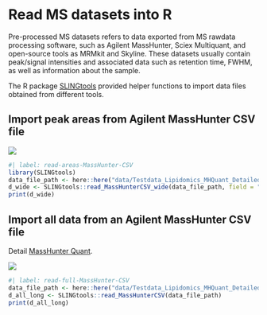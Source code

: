 # Read MS datasets into R

Pre-processed MS datasets refers to data exported from MS rawdata processing software, such as Agilent MassHunter, Sciex Multiquant, and open-source tools as MRMkit and Skyline. These datasets usually contain peak/signal intensities and associated data such as retention time, FWHM, as well as information about the sample.

The R package [SLINGtools](https://github.com/SLINGhub/SLINGtools) provided helper functions to import data files obtained from different tools.

## Import peak areas from Agilent MassHunter CSV file

![](images/paste-B702CE09.png)

```r
#| label: read-areas-MassHunter-CSV
library(SLINGtools)
data_file_path <- here::here("data/Testdata_Lipidomics_MHQuant_Detailed_V2.csv")
d_wide <- SLINGtools::read_MassHunterCSV_wide(data_file_path, field = "Area")
print(d_wide)
```

## Import all data from an Agilent MassHunter CSV file

Detail [MassHunter Quant](https://www.agilent.com/en/product/software-informatics/mass-spectrometry-software/data-analysis/quantitative-analysis).

![](images/paste-A1421EC0.png)

```r
#| label: read-full-MassHunter-CSV
data_file_path <- here::here("data/Testdata_Lipidomics_MHQuant_Detailed_V2.csv")
d_all_long <- SLINGtools::read_MassHunterCSV(data_file_path)
print(d_all_long)
```
